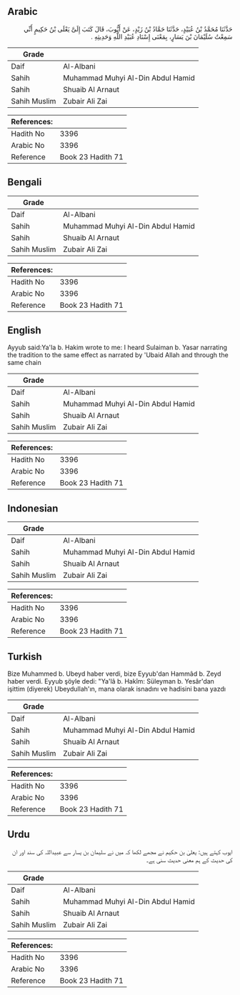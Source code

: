 ## Arabic


<div dir="rtl" lang="ar" style={{fontSize:'larger',backgroundColor:'#f8f9fa',padding:20}}>
حَدَّثَنَا مُحَمَّدُ بْنُ عُبَيْدٍ، حَدَّثَنَا حَمَّادُ بْنُ زَيْدٍ، عَنْ أَيُّوبَ، قَالَ كَتَبَ إِلَىَّ يَعْلَى بْنُ حَكِيمٍ أَنِّي سَمِعْتُ سُلَيْمَانَ بْنَ يَسَارٍ، بِمَعْنَى إِسْنَادِ عُبَيْدِ اللَّهِ وَحَدِيثِهِ ‏.‏
</div>
<div style={{backgroundColor:'#f8f9fa',padding:20, marginBottom: 10}}><table> <thead> <tr> <th>Grade</th> <th></th> </tr> </thead> <tbody> <tr><td>Daif</td><td>Al-Albani</td></tr><tr><td>Sahih</td><td>Muhammad Muhyi Al-Din Abdul Hamid</td></tr><tr><td>Sahih</td><td>Shuaib Al Arnaut</td></tr><tr><td>Sahih Muslim</td><td>Zubair Ali Zai</td></tr></tbody></table><table> <thead> <tr> <th>References:</th> <th></th> </tr> </thead> <tbody><tr><td>Hadith No</td><td>3396</td></tr><tr><td>Arabic No</td><td>3396</td></tr><tr><td>Reference</td><td>Book 23 Hadith 71</td></tr></tbody></table></div>

## Bengali


<div dir="ltr" lang="bn" style={{fontSize:'larger',backgroundColor:'#f8f9fa',padding:20}}>

</div>
<div style={{backgroundColor:'#f8f9fa',padding:20, marginBottom: 10}}><table> <thead> <tr> <th>Grade</th> <th></th> </tr> </thead> <tbody> <tr><td>Daif</td><td>Al-Albani</td></tr><tr><td>Sahih</td><td>Muhammad Muhyi Al-Din Abdul Hamid</td></tr><tr><td>Sahih</td><td>Shuaib Al Arnaut</td></tr><tr><td>Sahih Muslim</td><td>Zubair Ali Zai</td></tr></tbody></table><table> <thead> <tr> <th>References:</th> <th></th> </tr> </thead> <tbody><tr><td>Hadith No</td><td>3396</td></tr><tr><td>Arabic No</td><td>3396</td></tr><tr><td>Reference</td><td>Book 23 Hadith 71</td></tr></tbody></table></div>

## English


<div dir="ltr" lang="en" style={{fontSize:'larger',backgroundColor:'#f8f9fa',padding:20}}>
Ayyub said:Ya'la b. Hakim wrote to me: I heard Sulaiman b. Yasar narrating the tradition to the same effect as narrated by 'Ubaid Allah and through the same chain
</div>
<div style={{backgroundColor:'#f8f9fa',padding:20, marginBottom: 10}}><table> <thead> <tr> <th>Grade</th> <th></th> </tr> </thead> <tbody> <tr><td>Daif</td><td>Al-Albani</td></tr><tr><td>Sahih</td><td>Muhammad Muhyi Al-Din Abdul Hamid</td></tr><tr><td>Sahih</td><td>Shuaib Al Arnaut</td></tr><tr><td>Sahih Muslim</td><td>Zubair Ali Zai</td></tr></tbody></table><table> <thead> <tr> <th>References:</th> <th></th> </tr> </thead> <tbody><tr><td>Hadith No</td><td>3396</td></tr><tr><td>Arabic No</td><td>3396</td></tr><tr><td>Reference</td><td>Book 23 Hadith 71</td></tr></tbody></table></div>

## Indonesian


<div dir="ltr" lang="id" style={{fontSize:'larger',backgroundColor:'#f8f9fa',padding:20}}>

</div>
<div style={{backgroundColor:'#f8f9fa',padding:20, marginBottom: 10}}><table> <thead> <tr> <th>Grade</th> <th></th> </tr> </thead> <tbody> <tr><td>Daif</td><td>Al-Albani</td></tr><tr><td>Sahih</td><td>Muhammad Muhyi Al-Din Abdul Hamid</td></tr><tr><td>Sahih</td><td>Shuaib Al Arnaut</td></tr><tr><td>Sahih Muslim</td><td>Zubair Ali Zai</td></tr></tbody></table><table> <thead> <tr> <th>References:</th> <th></th> </tr> </thead> <tbody><tr><td>Hadith No</td><td>3396</td></tr><tr><td>Arabic No</td><td>3396</td></tr><tr><td>Reference</td><td>Book 23 Hadith 71</td></tr></tbody></table></div>

## Turkish


<div dir="ltr" lang="tr" style={{fontSize:'larger',backgroundColor:'#f8f9fa',padding:20}}>
Bize Muhammed b. Ubeyd haber verdi, bize Eyyub'dan Hammâd b. Zeyd haber verdi. Eyyub şöyle dedi: "Ya'lâ b. Hakîm: Süleyman b. Yesâr'dan işittim (diyerek) Ubeydullah'ın, mana olarak isnadını ve hadisini bana yazdı
</div>
<div style={{backgroundColor:'#f8f9fa',padding:20, marginBottom: 10}}><table> <thead> <tr> <th>Grade</th> <th></th> </tr> </thead> <tbody> <tr><td>Daif</td><td>Al-Albani</td></tr><tr><td>Sahih</td><td>Muhammad Muhyi Al-Din Abdul Hamid</td></tr><tr><td>Sahih</td><td>Shuaib Al Arnaut</td></tr><tr><td>Sahih Muslim</td><td>Zubair Ali Zai</td></tr></tbody></table><table> <thead> <tr> <th>References:</th> <th></th> </tr> </thead> <tbody><tr><td>Hadith No</td><td>3396</td></tr><tr><td>Arabic No</td><td>3396</td></tr><tr><td>Reference</td><td>Book 23 Hadith 71</td></tr></tbody></table></div>

## Urdu


<div dir="rtl" lang="ur" style={{fontSize:'larger',backgroundColor:'#f8f9fa',padding:20}}>
ایوب کہتے ہیں: یعلیٰ بن حکیم نے مجھے لکھا کہ میں نے سلیمان بن یسار سے عبیداللہ کی سند اور ان کی حدیث کے ہم معنی حدیث سنی ہے۔
</div>
<div style={{backgroundColor:'#f8f9fa',padding:20, marginBottom: 10}}><table> <thead> <tr> <th>Grade</th> <th></th> </tr> </thead> <tbody> <tr><td>Daif</td><td>Al-Albani</td></tr><tr><td>Sahih</td><td>Muhammad Muhyi Al-Din Abdul Hamid</td></tr><tr><td>Sahih</td><td>Shuaib Al Arnaut</td></tr><tr><td>Sahih Muslim</td><td>Zubair Ali Zai</td></tr></tbody></table><table> <thead> <tr> <th>References:</th> <th></th> </tr> </thead> <tbody><tr><td>Hadith No</td><td>3396</td></tr><tr><td>Arabic No</td><td>3396</td></tr><tr><td>Reference</td><td>Book 23 Hadith 71</td></tr></tbody></table></div>